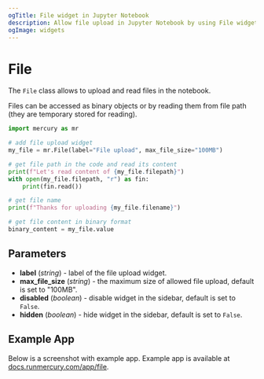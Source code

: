 ```yaml
---
ogTitle: File widget in Jupyter Notebook
description: Allow file upload in Jupyter Notebook by using File widget.
ogImage: widgets
---
```



# File

The `File` class allows to upload and read files in the notebook.

Files can be accessed as binary objects or by reading them from file path (they are temporary stored for reading).

```python
import mercury as mr

# add file upload widget
my_file = mr.File(label="File upload", max_file_size="100MB")

# get file path in the code and read its content
print(f"Let's read content of {my_file.filepath}")
with open(my_file.filepath, "r") as fin:
    print(fin.read())

# get file name
print(f"Thanks for uploading {my_file.filename}")

# get file content in binary format
binary_content = my_file.value
```

## Parameters

- **label** (_string_) - label of the file upload widget.
- **max_file_size** (_string_) - the maximum size of allowed file upload, default is set to "100MB". 
- **disabled** (_boolean_) - disable widget in the sidebar, default is set to `False`.
- **hidden** (_boolean_) - hide widget in the sidebar, default is set to `False`.


## Example App

Below is a screenshot with example app. Example app is available at [docs.runmercury.com/app/file](https://docs.runmercury.com/app/file).

<Screenshot src={exampleAppGif} alt="App with File widget" />

